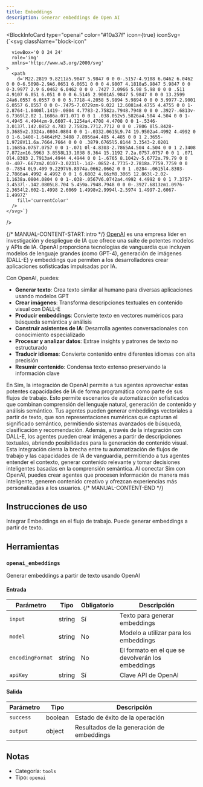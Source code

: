 ```yaml
---
title: Embeddings
description: Generar embeddings de Open AI
---
```



<BlockInfoCard 
  type="openai"
  color="#10a37f"
  icon={true}
  iconSvg={`<svg className="block-icon"
      
      
      
      viewBox='0 0 24 24'
      role='img'
      xmlns='http://www.w3.org/2000/svg'
    >
      <path
        d='M22.2819 9.8211a5.9847 5.9847 0 0 0-.5157-4.9108 6.0462 6.0462 0 0 0-6.5098-2.9A6.0651 6.0651 0 0 0 4.9807 4.1818a5.9847 5.9847 0 0 0-3.9977 2.9 6.0462 6.0462 0 0 0 .7427 7.0966 5.98 5.98 0 0 0 .511 4.9107 6.051 6.051 0 0 0 6.5146 2.9001A5.9847 5.9847 0 0 0 13.2599 24a6.0557 6.0557 0 0 0 5.7718-4.2058 5.9894 5.9894 0 0 0 3.9977-2.9001 6.0557 6.0557 0 0 0-.7475-7.0729zm-9.022 12.6081a4.4755 4.4755 0 0 1-2.8764-1.0408l.1419-.0804 4.7783-2.7582a.7948.7948 0 0 0 .3927-.6813v-6.7369l2.02 1.1686a.071.071 0 0 1 .038.052v5.5826a4.504 4.504 0 0 1-4.4945 4.4944zm-9.6607-4.1254a4.4708 4.4708 0 0 1-.5346-3.0137l.142.0852 4.783 2.7582a.7712.7712 0 0 0 .7806 0l5.8428-3.3685v2.3324a.0804.0804 0 0 1-.0332.0615L9.74 19.9502a4.4992 4.4992 0 0 1-6.1408-1.6464zM2.3408 7.8956a4.485 4.485 0 0 1 2.3655-1.9728V11.6a.7664.7664 0 0 0 .3879.6765l5.8144 3.3543-2.0201 1.1685a.0757.0757 0 0 1-.071 0l-4.8303-2.7865A4.504 4.504 0 0 1 2.3408 7.872zm16.5963 3.8558L13.1038 8.364 15.1192 7.2a.0757.0757 0 0 1 .071 0l4.8303 2.7913a4.4944 4.4944 0 0 1-.6765 8.1042v-5.6772a.79.79 0 0 0-.407-.667zm2.0107-3.0231l-.142-.0852-4.7735-2.7818a.7759.7759 0 0 0-.7854 0L9.409 9.2297V6.8974a.0662.0662 0 0 1 .0284-.0615l4.8303-2.7866a4.4992 4.4992 0 0 1 6.6802 4.66zM8.3065 12.863l-2.02-1.1638a.0804.0804 0 0 1-.038-.0567V6.0742a4.4992 4.4992 0 0 1 7.3757-3.4537l-.142.0805L8.704 5.459a.7948.7948 0 0 0-.3927.6813zm1.0976-2.3654l2.602-1.4998 2.6069 1.4998v2.9994l-2.5974 1.4997-2.6067-1.4997Z'
        fill='currentColor'
      />
    </svg>`}
/>

{/* MANUAL-CONTENT-START:intro */}
[OpenAI](https://www.openai.com) es una empresa líder en investigación y despliegue de IA que ofrece una suite de potentes modelos y APIs de IA. OpenAI proporciona tecnologías de vanguardia que incluyen modelos de lenguaje grandes (como GPT-4), generación de imágenes (DALL-E) y embeddings que permiten a los desarrolladores crear aplicaciones sofisticadas impulsadas por IA.

Con OpenAI, puedes:

- **Generar texto**: Crea texto similar al humano para diversas aplicaciones usando modelos GPT
- **Crear imágenes**: Transforma descripciones textuales en contenido visual con DALL-E
- **Producir embeddings**: Convierte texto en vectores numéricos para búsqueda semántica y análisis
- **Construir asistentes de IA**: Desarrolla agentes conversacionales con conocimiento especializado
- **Procesar y analizar datos**: Extrae insights y patrones de texto no estructurado
- **Traducir idiomas**: Convierte contenido entre diferentes idiomas con alta precisión
- **Resumir contenido**: Condensa texto extenso preservando la información clave

En Sim, la integración de OpenAI permite a tus agentes aprovechar estas potentes capacidades de IA de forma programática como parte de sus flujos de trabajo. Esto permite escenarios de automatización sofisticados que combinan comprensión del lenguaje natural, generación de contenido y análisis semántico. Tus agentes pueden generar embeddings vectoriales a partir de texto, que son representaciones numéricas que capturan el significado semántico, permitiendo sistemas avanzados de búsqueda, clasificación y recomendación. Además, a través de la integración con DALL-E, los agentes pueden crear imágenes a partir de descripciones textuales, abriendo posibilidades para la generación de contenido visual. Esta integración cierra la brecha entre tu automatización de flujos de trabajo y las capacidades de IA de vanguardia, permitiendo a tus agentes entender el contexto, generar contenido relevante y tomar decisiones inteligentes basadas en la comprensión semántica. Al conectar Sim con OpenAI, puedes crear agentes que procesen información de manera más inteligente, generen contenido creativo y ofrezcan experiencias más personalizadas a los usuarios.
{/* MANUAL-CONTENT-END */}

## Instrucciones de uso

Integrar Embeddings en el flujo de trabajo. Puede generar embeddings a partir de texto.

## Herramientas

### `openai_embeddings`

Generar embeddings a partir de texto usando OpenAI

#### Entrada

| Parámetro | Tipo | Obligatorio | Descripción |
| --------- | ---- | -------- | ----------- |
| `input` | string | Sí | Texto para generar embeddings |
| `model` | string | No | Modelo a utilizar para los embeddings |
| `encodingFormat` | string | No | El formato en el que se devolverán los embeddings |
| `apiKey` | string | Sí | Clave API de OpenAI |

#### Salida

| Parámetro | Tipo | Descripción |
| --------- | ---- | ----------- |
| `success` | boolean | Estado de éxito de la operación |
| `output` | object | Resultados de la generación de embeddings |

## Notas

- Categoría: `tools`
- Tipo: `openai`
